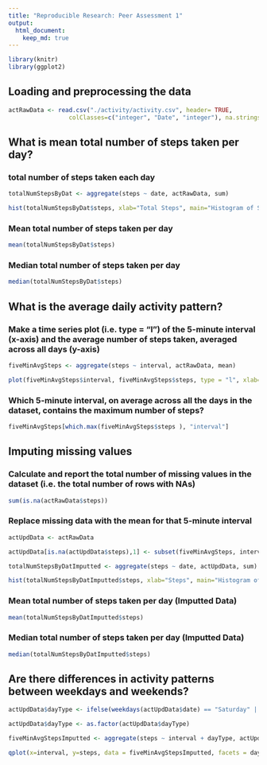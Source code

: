 ```yaml
---
title: "Reproducible Research: Peer Assessment 1"
output: 
  html_document:
    keep_md: true
---
```


```r
library(knitr)
library(ggplot2)
```

## Loading and preprocessing the data

```r
actRawData <- read.csv("./activity/activity.csv", header= TRUE, 
                 colClasses=c("integer", "Date", "integer"), na.strings=("NA") )

```
## What is mean total number of steps taken per day?

###  total number of steps taken each day
```r
totalNumStepsByDat <- aggregate(steps ~ date, actRawData, sum)

hist(totalNumStepsByDat$steps, xlab="Total Steps", main="Histogram of Steps")
```

### Mean total number of steps taken per day
```r
mean(totalNumStepsByDat$steps)
```

### Median total number of steps taken per day
```r
median(totalNumStepsByDat$steps)
```
## What is the average daily activity pattern?

### Make a time series plot (i.e. type = "l") of the 5-minute interval (x-axis) and the average number of steps taken, averaged across all days (y-axis)
```r
fiveMinAvgSteps <- aggregate(steps ~ interval, actRawData, mean)

plot(fiveMinAvgSteps$interval, fiveMinAvgSteps$steps, type = "l", xlab="Intervals", ylab="Avg. Steps", main="Average Steps Taken") 
```

### Which 5-minute interval, on average across all the days in the dataset, contains the maximum number of steps?
```r
fiveMinAvgSteps[which.max(fiveMinAvgSteps$steps ), "interval"]
```

## Imputing missing values

### Calculate and report the total number of missing values in the dataset (i.e. the total number of rows with NAs)
```r
sum(is.na(actRawData$steps))

```
### Replace missing data with the mean for that 5-minute interval 
```r
actUpdData <- actRawData

actUpdData[is.na(actUpdData$steps),1] <- subset(fiveMinAvgSteps, interval == interval, select=steps)

totalNumStepsByDatImputted <- aggregate(steps ~ date, actUpdData, sum)

hist(totalNumStepsByDatImputted$steps, xlab="Steps", main="Histogram of Steps (Imputted Data)")
```

### Mean total number of steps taken per day (Imputted Data)
```r
mean(totalNumStepsByDatImputted$steps)
```

### Median total number of steps taken per day (Imputted Data)

```r
median(totalNumStepsByDatImputted$steps)
```

## Are there differences in activity patterns between weekdays and weekends?

```r
actUpdData$dayType <- ifelse(weekdays(actUpdData$date) == "Saturday" | weekdays(actUpdData$date) == "Sunday", "weekend", "weekday")

actUpdData$dayType <- as.factor(actUpdData$dayType)

fiveMinAvgStepsImputted <- aggregate(steps ~ interval + dayType, actUpdData, mean)

qplot(x=interval, y=steps, data = fiveMinAvgStepsImputted, facets = dayType ~ ., geom="line", xlab="Interval", ylab="Number of Steps")

```
